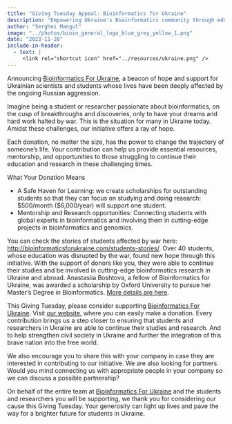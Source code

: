 ```yaml
---
title: "Giving Tuesday Appeal: Bioinformatics for Ukraine"
description: "Empowering Ukraine's Bioinformatics community through education and collaboration"
author: "Serghei Mangul"
image: "../photos/bioin_general_logo_blue_grey_yellow_1.png"
date: "2023-11-28"
include-in-header:
  - text: |
     <link rel="shortcut icon" href="../resources/ukraine.png" />
---
```


Announcing [Bioinformatics For Ukraine](http://bioinformaticsforukraine.com), a beacon of hope and support for Ukrainian scientists and students whose lives have been deeply affected by the ongoing Russian aggression.

Imagine being a student or researcher passionate about bioinformatics, on the cusp of breakthroughs and discoveries, only to have your dreams and hard work halted by war. This is the situation for many in Ukraine today. Amidst these challenges, our initiative offers a ray of hope.

Each donation, no matter the size, has the power to change the trajectory of someone's life. Your contribution can help us provide essential resources, mentorship, and opportunities to those struggling to continue their education and research in these challenging times.

What Your Donation Means

- A Safe Haven for Learning: we create scholarships for outstanding students so that they can focus on studying and doing research: \$500/month (\$6,000/year) will support one student.
- Mentorship and Research opportunities: Connecting students with global experts in bioinformatics and involving them in cutting-edge projects in bioinformatics and genomics. 

You can check the stories of students affected by war here: <http://bioinformaticsforukraine.com/students-stories/>.
Over 40 students, whose education was disrupted by the war, found new hope through this initiative. With the support of donors like you, they were able to continue their studies and be involved in cutting-edge bioinformatics research in Ukraine and abroad. Anastasiia Boshtova, a fellow of Bioinformatics for Ukraine, was awarded a scholarship by Oxford University to pursue her Master's Degree in Bioinformatics. [More details are here](http://bioinformaticsforukraine.com/news/anastasiia-boshtova-will-be-studying-genomic-medicine-at-oxford-university/).

This Giving Tuesday, please consider supporting [Bioinformatics For Ukraine](http://bioinformaticsforukraine.com). Visit [our website](https://www.betterunite.com/bioinformaticsforukraine-empowerdreamsscholarshipfundforukrainianscholars), where you can easily make a donation. Every contribution brings us a step closer to ensuring that students and researchers in Ukraine are able to continue their studies and research. And to help strengthen civil society in Ukraine and further the integration of this brave nation into the free world.

We also encourage you to share this with your company in case they are interested in contributing to our initiative. We are also looking for partners. Would you mind connecting us with appropriate people in your company so we can discuss a possible partnership? 

On behalf of the entire team at [Bioinformatics For Ukraine](http://bioinformaticsforukraine.com) and the students and researchers you will be supporting, we thank you for considering our cause this Giving Tuesday. Your generosity can light up lives and pave the way for a brighter future for students in Ukraine. 


